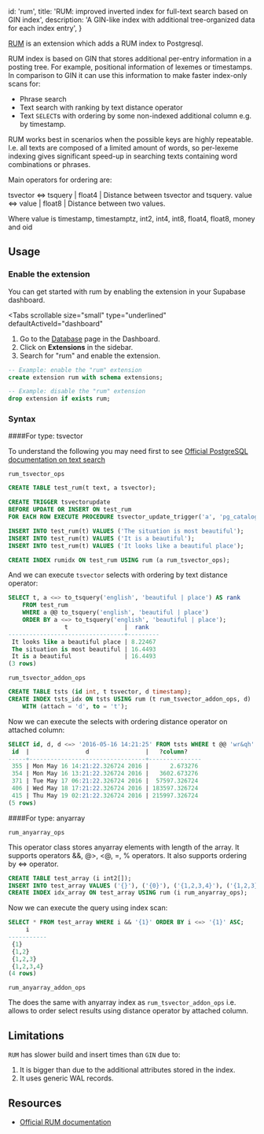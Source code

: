 
  id: 'rum',
  title: 'RUM: improved inverted index for full-text search based on GIN index',
  description: 'A GIN-like index with additional tree-organized data for each index entry',
}

[RUM](https://github.com/postgrespro/rum) is an extension which adds a RUM index to Postgresql.

RUM index is based on GIN that stores additional per-entry information in a posting tree. For example, positional information of lexemes or timestamps. In comparison to GIN it can use this information to make faster index-only scans for:

- Phrase search
- Text search with ranking by text distance operator
- Text `SELECT`s with ordering by some non-indexed additional column e.g. by timestamp.

RUM works best in scenarios when the possible keys are highly repeatable. I.e. all texts are composed of a
limited amount of words, so per-lexeme indexing gives significant speed-up in searching texts containing word
combinations or phrases.

Main operators for ordering are:

tsvector <=> tsquery	| float4	| Distance between tsvector and tsquery.
value <=> value			| float8	| Distance between two values.

Where value is timestamp, timestamptz, int2, int4, int8, float4, float8, money and oid

## Usage

### Enable the extension

You can get started with rum by enabling the extension in your Supabase dashboard.

<Tabs
  scrollable
  size="small"
  type="underlined"
  defaultActiveId="dashboard"
>
<TabPanel id="dashboard" label="Dashboard">

1. Go to the [Database](https://app.supabase.com/project/_/database/tables) page in the Dashboard.
2. Click on **Extensions** in the sidebar.
3. Search for "rum" and enable the extension.

</TabPanel>
<TabPanel id="sql" label="SQL">

```sql
-- Example: enable the "rum" extension
create extension rum with schema extensions;

-- Example: disable the "rum" extension
drop extension if exists rum;
```

</TabPanel>
</Tabs>

### Syntax

####For type: tsvector

To understand the following you may need first to see [Official PostgreSQL documentation on text
search](https://www.postgresql.org/docs/current/functions-textsearch.html)

`rum_tsvector_ops`

```sql
CREATE TABLE test_rum(t text, a tsvector);

CREATE TRIGGER tsvectorupdate
BEFORE UPDATE OR INSERT ON test_rum
FOR EACH ROW EXECUTE PROCEDURE tsvector_update_trigger('a', 'pg_catalog.english', 't');

INSERT INTO test_rum(t) VALUES ('The situation is most beautiful');
INSERT INTO test_rum(t) VALUES ('It is a beautiful');
INSERT INTO test_rum(t) VALUES ('It looks like a beautiful place');

CREATE INDEX rumidx ON test_rum USING rum (a rum_tsvector_ops);
```

And we can execute `tsvector` selects with ordering by text distance operator:

```sql
SELECT t, a <=> to_tsquery('english', 'beautiful | place') AS rank
    FROM test_rum
    WHERE a @@ to_tsquery('english', 'beautiful | place')
    ORDER BY a <=> to_tsquery('english', 'beautiful | place');
                t                |  rank
---------------------------------+---------
 It looks like a beautiful place | 8.22467
 The situation is most beautiful | 16.4493
 It is a beautiful               | 16.4493
(3 rows)
```

`rum_tsvector_addon_ops`

```sql
CREATE TABLE tsts (id int, t tsvector, d timestamp);
CREATE INDEX tsts_idx ON tsts USING rum (t rum_tsvector_addon_ops, d)
    WITH (attach = 'd', to = 't');
```

Now we can execute the selects with ordering distance operator on attached column:

```sql
SELECT id, d, d <=> '2016-05-16 14:21:25' FROM tsts WHERE t @@ 'wr&qh' ORDER BY d <=> '2016-05-16 14:21:25' LIMIT 5;
 id  |                d                |   ?column?
-----+---------------------------------+---------------
 355 | Mon May 16 14:21:22.326724 2016 |      2.673276
 354 | Mon May 16 13:21:22.326724 2016 |   3602.673276
 371 | Tue May 17 06:21:22.326724 2016 |  57597.326724
 406 | Wed May 18 17:21:22.326724 2016 | 183597.326724
 415 | Thu May 19 02:21:22.326724 2016 | 215997.326724
(5 rows)
```

####For type: anyarray

`rum_anyarray_ops`

This operator class stores anyarray elements with length of the array. It supports operators &&, @>, <@, =, % operators. It also supports ordering by <=> operator.

```sql
CREATE TABLE test_array (i int2[]);
INSERT INTO test_array VALUES ('{}'), ('{0}'), ('{1,2,3,4}'), ('{1,2,3}'), ('{1,2}'), ('{1}');
CREATE INDEX idx_array ON test_array USING rum (i rum_anyarray_ops);
```

Now we can execute the query using index scan:
```sql
SELECT * FROM test_array WHERE i && '{1}' ORDER BY i <=> '{1}' ASC;
     i
-----------
 {1}
 {1,2}
 {1,2,3}
 {1,2,3,4}
(4 rows)
```

`rum_anyarray_addon_ops`

The does the same with anyarray index as `rum_tsvector_addon_ops` i.e. allows to order select results using distance
operator by attached column.


## Limitations

`RUM` has slower build and insert times than `GIN` due to:
1. It is bigger than due to the additional attributes stored in the index.
2. It uses generic WAL records.

## Resources

- [Official RUM documentation](https://github.com/postgrespro/rum)


